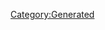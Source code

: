 {{Database/Music/MusicInfo
 |ID=93
 |Cov=91
 |Cd=1
 |Nam=90
 |Div=90
 |Ma=3
 |SerieId=3
 |SerieLogoId=3
 |WavId=91
 |VariationId=0
 |Dsc=90
 |Strt=10
 |ValkyrieBattle=1
 |ValkyrieIntro=1
 |ValkyrieIntroSky=1
 |DivaSolo=1
 |DivaMulti=1
 |Exp=3
}}
[[Category:Generated]]
